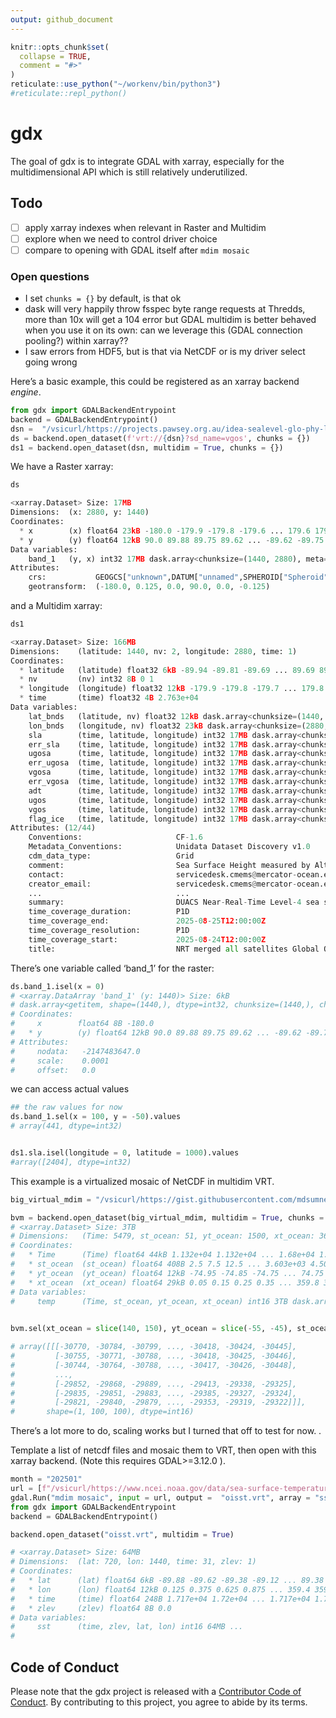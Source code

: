 ```yaml
---
output: github_document
---
```


<!-- README.md is generated from README.Rmd. Please edit that file -->

```r
knitr::opts_chunk$set(
  collapse = TRUE,
  comment = "#>"
)
reticulate::use_python("~/workenv/bin/python3")
#reticulate::repl_python()

```

# gdx

<!-- badges: start -->

<!-- badges: end -->

The goal of gdx is to integrate GDAL with xarray, especially for the multidimensional API which is still relatively underutilized.

## Todo

- [ ] apply xarray indexes when relevant in Raster and Multidim
- [ ] explore when we need to control driver choice
- [ ] compare to opening with GDAL itself after `mdim mosaic`

### Open questions 

- I set `chunks = {}` by default, is that ok
- dask will very happily throw fsspec byte range requests at Thredds, more than 10x will get a 104 error but GDAL multidim is better behaved when you use it on its own: can we leverage this (GDAL connection pooling?) within xarray??
- I saw errors from HDF5, but is that via NetCDF or is my driver select going wrong




Here's a basic example, this could be registered as an xarray backend *engine*.

```python
from gdx import GDALBackendEntrypoint
backend = GDALBackendEntrypoint()
dsn =  "/vsicurl/https://projects.pawsey.org.au/idea-sealevel-glo-phy-l4-nrt-008-046/data.marine.copernicus.eu/SEALEVEL_GLO_PHY_L4_NRT_008_046/cmems_obs-sl_glo_phy-ssh_nrt_allsat-l4-duacs-0.125deg_P1D_202506/2025/08/nrt_global_allsat_phy_l4_20250825_20250825.nc"
ds = backend.open_dataset(f'vrt://{dsn}?sd_name=vgos', chunks = {})
ds1 = backend.open_dataset(dsn, multidim = True, chunks = {}) 
```

We have a Raster xarray: 
  
```python
ds

<xarray.Dataset> Size: 17MB
Dimensions:  (x: 2880, y: 1440)
Coordinates:
  * x        (x) float64 23kB -180.0 -179.9 -179.8 -179.6 ... 179.6 179.8 179.9
  * y        (y) float64 12kB 90.0 89.88 89.75 89.62 ... -89.62 -89.75 -89.88
Data variables:
    band_1   (y, x) int32 17MB dask.array<chunksize=(1440, 2880), meta=np.ndarray>
Attributes:
    crs:           GEOGCS["unknown",DATUM["unnamed",SPHEROID["Spheroid",63781...
    geotransform:  (-180.0, 0.125, 0.0, 90.0, 0.0, -0.125)
```

and a Multidim xarray:

```python
ds1

<xarray.Dataset> Size: 166MB
Dimensions:    (latitude: 1440, nv: 2, longitude: 2880, time: 1)
Coordinates:
  * latitude   (latitude) float32 6kB -89.94 -89.81 -89.69 ... 89.69 89.81 89.94
  * nv         (nv) int32 8B 0 1
  * longitude  (longitude) float32 12kB -179.9 -179.8 -179.7 ... 179.8 179.9
  * time       (time) float32 4B 2.763e+04
Data variables:
    lat_bnds   (latitude, nv) float32 12kB dask.array<chunksize=(1440, 2), meta=np.ndarray>
    lon_bnds   (longitude, nv) float32 23kB dask.array<chunksize=(2880, 2), meta=np.ndarray>
    sla        (time, latitude, longitude) int32 17MB dask.array<chunksize=(1, 1440, 2880), meta=np.ndarray>
    err_sla    (time, latitude, longitude) int32 17MB dask.array<chunksize=(1, 1440, 2880), meta=np.ndarray>
    ugosa      (time, latitude, longitude) int32 17MB dask.array<chunksize=(1, 1440, 2880), meta=np.ndarray>
    err_ugosa  (time, latitude, longitude) int32 17MB dask.array<chunksize=(1, 1440, 2880), meta=np.ndarray>
    vgosa      (time, latitude, longitude) int32 17MB dask.array<chunksize=(1, 1440, 2880), meta=np.ndarray>
    err_vgosa  (time, latitude, longitude) int32 17MB dask.array<chunksize=(1, 1440, 2880), meta=np.ndarray>
    adt        (time, latitude, longitude) int32 17MB dask.array<chunksize=(1, 1440, 2880), meta=np.ndarray>
    ugos       (time, latitude, longitude) int32 17MB dask.array<chunksize=(1, 1440, 2880), meta=np.ndarray>
    vgos       (time, latitude, longitude) int32 17MB dask.array<chunksize=(1, 1440, 2880), meta=np.ndarray>
    flag_ice   (time, latitude, longitude) int32 17MB dask.array<chunksize=(1, 1440, 2880), meta=np.ndarray>
Attributes: (12/44)
    Conventions:                     CF-1.6
    Metadata_Conventions:            Unidata Dataset Discovery v1.0
    cdm_data_type:                   Grid
    comment:                         Sea Surface Height measured by Altimetry...
    contact:                         servicedesk.cmems@mercator-ocean.eu
    creator_email:                   servicedesk.cmems@mercator-ocean.eu
    ...                              ...
    summary:                         DUACS Near-Real-Time Level-4 sea surface...
    time_coverage_duration:          P1D
    time_coverage_end:               2025-08-25T12:00:00Z
    time_coverage_resolution:        P1D
    time_coverage_start:             2025-08-24T12:00:00Z
    title:                           NRT merged all satellites Global Ocean G...
```

There's one variable called 'band_1' for the raster: 

```python
ds.band_1.isel(x = 0)
# <xarray.DataArray 'band_1' (y: 1440)> Size: 6kB
# dask.array<getitem, shape=(1440,), dtype=int32, chunksize=(1440,), chunktype=numpy.ndarray>
# Coordinates:
#     x        float64 8B -180.0
#   * y        (y) float64 12kB 90.0 89.88 89.75 89.62 ... -89.62 -89.75 -89.88
# Attributes:
#     nodata:   -2147483647.0
#     scale:    0.0001
#     offset:   0.0
```

we can access actual values

```python
## the raw values for now
ds.band_1.sel(x = 100, y = -50).values
# array(441, dtype=int32)


ds1.sla.isel(longitude = 0, latitude = 1000).values
#array([2404], dtype=int32)

```

This example is a virtualized mosaic of NetCDF in multidim VRT. 

```python
big_virtual_mdim = "/vsicurl/https://gist.githubusercontent.com/mdsumner/18c5d302d00b9a456bb73d30ac758764/raw/f26e1b2e202f759d6aace4d7deb3e04ea3c85f15/mdim.vrt"

bvm = backend.open_dataset(big_virtual_mdim, multidim = True, chunks = {})
# <xarray.Dataset> Size: 3TB
# Dimensions:   (Time: 5479, st_ocean: 51, yt_ocean: 1500, xt_ocean: 3600)
# Coordinates:
#   * Time      (Time) float64 44kB 1.132e+04 1.132e+04 ... 1.68e+04 1.68e+04
#   * st_ocean  (st_ocean) float64 408B 2.5 7.5 12.5 ... 3.603e+03 4.509e+03
#   * yt_ocean  (yt_ocean) float64 12kB -74.95 -74.85 -74.75 ... 74.75 74.85 74.95
#   * xt_ocean  (xt_ocean) float64 29kB 0.05 0.15 0.25 0.35 ... 359.8 359.9 360.0
# Data variables:
#     temp      (Time, st_ocean, yt_ocean, xt_ocean) int16 3TB dask.array<chunksize=(5479, 51, 1500, 3600), meta=np.ndarray>
    

bvm.sel(xt_ocean = slice(140, 150), yt_ocean = slice(-55, -45), st_ocean = slice(8, 13)).isel(Time = -1).temp.values

# array([[[-30770, -30784, -30799, ..., -30418, -30424, -30445],
#         [-30755, -30771, -30788, ..., -30418, -30425, -30446],
#         [-30744, -30764, -30788, ..., -30417, -30426, -30448],
#         ...,
#         [-29852, -29868, -29889, ..., -29413, -29338, -29325],
#         [-29835, -29851, -29883, ..., -29385, -29327, -29324],
#         [-29821, -29840, -29879, ..., -29353, -29319, -29322]]],
#       shape=(1, 100, 100), dtype=int16)


```

There's a lot more to do,  scaling works but I turned that off to test for now. .

Template a list of netcdf files and mosaic them to VRT, then open with this xarray backend.  (Note this requires GDAL>=3.12.0 ). 

```python
month = "202501"
url = [f"/vsicurl/https://www.ncei.noaa.gov/data/sea-surface-temperature-optimum-interpolation/v2.1/access/avhrr/{month}/oisst-avhrr-v02r01.{month}{(day+1):02d}.nc" for day in range(31)]
gdal.Run("mdim mosaic", input = url, output =  "oisst.vrt", array = "sst")
from gdx import GDALBackendEntrypoint
backend = GDALBackendEntrypoint()

backend.open_dataset("oisst.vrt", multidim = True)

# <xarray.Dataset> Size: 64MB
# Dimensions:  (lat: 720, lon: 1440, time: 31, zlev: 1)
# Coordinates:
#   * lat      (lat) float64 6kB -89.88 -89.62 -89.38 -89.12 ... 89.38 89.62 89.88
#   * lon      (lon) float64 12kB 0.125 0.375 0.625 0.875 ... 359.4 359.6 359.9
#   * time     (time) float64 248B 1.717e+04 1.72e+04 ... 1.717e+04 1.717e+04
#   * zlev     (zlev) float64 8B 0.0
# Data variables:
#     sst      (time, zlev, lat, lon) int16 64MB ...
# 

```

## Code of Conduct

Please note that the gdx project is released with a [Contributor Code of Conduct](https://contributor-covenant.org/version/2/1/CODE_OF_CONDUCT.html). By contributing to this project, you agree to abide by its terms.
